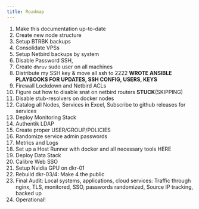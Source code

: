 ```yaml
---
title: Roadmap
---
```


1. Make this documentation up-to-date
2. Create new node structure
3. Setup BTRBK backups
4. Consolidate VPSs
5. Setup Netbird backups by system
6. Disable Password SSH, 
7. Create `dhruv` sudo user on all machines
8. Distribute my SSH key & move all ssh to 2222
**WROTE ANSIBLE PLAYBOOKS FOR UPDATES, SSH CONFIG, USERS, KEYS**
9. Firewall Lockdown and Netbird ACLs
10. Figure out how to disable snat on netbird routers **STUCK**(SKIPPING)
11. Disable stub-resolvers on docker nodes
12. Catalog all Nodes, Services in Excel, Subscribe to github releases for services
13. Deploy Monitoring Stack
14. Authentik LDAP
15. Create proper USER/GROUP/POLICIES
16. Randomize service admin passwords
17. Metrics and Logs
18. Set up a Host Runner with docker and all necessary tools
HERE
19. Deploy Data Stack
20. Calibre Web SSO
21. Setup Nvidia GPU on dkr-01
22. Rebuild dkr-03/4: Make 4 the public
23. Final Audit: Local systems, applications, cloud services: Traffic through nginx, TLS, monitored, SSO, passwords randomized, Source IP tracking, backed up
24. Operational!
